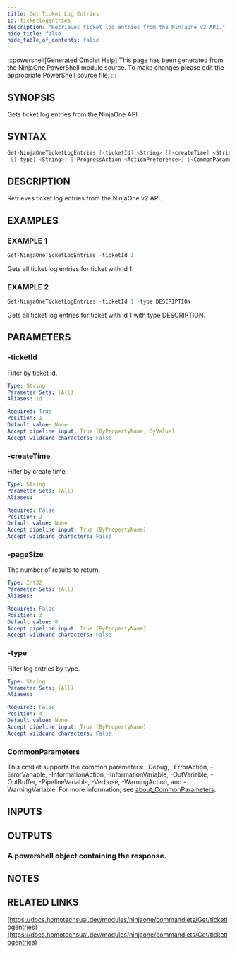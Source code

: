 ```yaml
---
title: Get Ticket Log Entries
id: ticketlogentries
description: "Retrieves ticket log entries from the NinjaOne v2 API."
hide_title: false
hide_table_of_contents: false
---
```


:::powershell[Generated Cmdlet Help]
This page has been generated from the NinjaOne PowerShell module source. To make changes please edit the appropriate PowerShell source file.
:::

## SYNOPSIS

Gets ticket log entries from the NinjaOne API.

## SYNTAX

```powershell
Get-NinjaOneTicketLogEntries [-ticketId] <String> [[-createTime] <String>] [[-pageSize] <Int32>]
 [[-type] <String>] [-ProgressAction <ActionPreference>] [<CommonParameters>]
```

## DESCRIPTION

Retrieves ticket log entries from the NinjaOne v2 API.

## EXAMPLES

### EXAMPLE 1

```powershell
Get-NinjaOneTicketLogEntries -ticketId 1
```

Gets all ticket log entries for ticket with id 1.

### EXAMPLE 2

```powershell
Get-NinjaOneTicketLogEntries -ticketId 1 -type DESCRIPTION
```

Gets all ticket log entries for ticket with id 1 with type DESCRIPTION.

## PARAMETERS

### -ticketId

Filter by ticket id.

```yaml
Type: String
Parameter Sets: (All)
Aliases: id

Required: True
Position: 1
Default value: None
Accept pipeline input: True (ByPropertyName, ByValue)
Accept wildcard characters: False
```

### -createTime

Filter by create time.

```yaml
Type: String
Parameter Sets: (All)
Aliases:

Required: False
Position: 2
Default value: None
Accept pipeline input: True (ByPropertyName)
Accept wildcard characters: False
```

### -pageSize

The number of results to return.

```yaml
Type: Int32
Parameter Sets: (All)
Aliases:

Required: False
Position: 3
Default value: 0
Accept pipeline input: True (ByPropertyName)
Accept wildcard characters: False
```

### -type

Filter log entries by type.

```yaml
Type: String
Parameter Sets: (All)
Aliases:

Required: False
Position: 4
Default value: None
Accept pipeline input: True (ByPropertyName)
Accept wildcard characters: False
```

### CommonParameters

This cmdlet supports the common parameters: -Debug, -ErrorAction, -ErrorVariable, -InformationAction, -InformationVariable, -OutVariable, -OutBuffer, -PipelineVariable, -Verbose, -WarningAction, and -WarningVariable. For more information, see [about_CommonParameters](http://go.microsoft.com/fwlink/?LinkID=113216).

## INPUTS


## OUTPUTS

### A powershell object containing the response.

## NOTES

## RELATED LINKS

[https://docs.homotechsual.dev/modules/ninjaone/commandlets/Get/ticketlogentries](https://docs.homotechsual.dev/modules/ninjaone/commandlets/Get/ticketlogentries)
